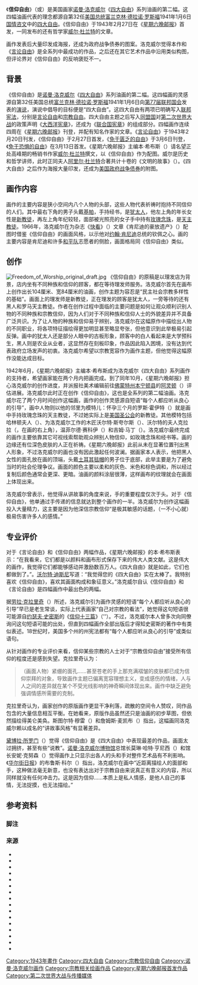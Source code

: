 {{Infobox Artwork
| image_file="Freedom of Worship" - NARA - 513537.jpg
| image_size         = 280px
| title              = 信仰自由
| other_title_1      = Freedom of Worship<br />或Freedom to Worship
| artist             = [[诺曼·洛克威尔|诺曼·洛克威尔]]
| year               = 1943
| type               = [[油画|油画]]
| height_metric      = 116.8
| width_metric       = 90
| height_imperial    = 46
| width_imperial     = 35.5
| metric_unit        = 厘米
| imperial_unit      = 英寸
| city               = 美国[[马萨诸塞州|马萨诸塞州]][[伯克夏县|伯克夏县]][[斯托克布里奇_(马萨诸塞州)|斯托克布里奇]]
| museum             = [[诺曼·洛克威尔博物馆|诺曼·洛克威尔博物馆]]
}}
《'''信仰自由'''》（{{lang-en|''Freedom of Worship''}}或{{lang|en|''Freedom to Worship''}}）是美国画家[[诺曼·洛克威尔|诺曼·洛克威尔]]《[[四大自由_(诺曼·洛克威尔)|四大自由]]》系列油画的第二幅。这四幅油画代表的理念都源自第32任[[美国总统|美国总统]][[富兰克林·德拉诺·罗斯福|富兰克林·德拉诺·罗斯福]]1941年1月6日[[国情咨文|国情咨文]]中的[[四大自由_(羅斯福)|四大自由]]。《信仰自由》于1943年2月27日在《[[星期六晚邮报|星期六晚邮报]]》首发，一同发布的还有哲学家[[威尔·杜兰特|威尔·杜兰特]]的文章。

画作发表后大量印发成海报，还成为政府战争债券的图案。洛克威尔觉得本作和《[[言论自由_(油画)|言论自由]]》是全系列中最成功的作品，之后还在其它艺术作品中沿用类似构图，但评论界对《信仰自由》的反响褒贬不一。

== 背景 ==
《信仰自由》是[[诺曼·洛克威尔|诺曼·洛克威尔]]《[[四大自由_(诺曼·洛克威尔)|四大自由]]》系列油画的第二幅。这四幅画的灵感源自第32任美国总统[[富兰克林·德拉诺·罗斯福|富兰克林·德拉诺·罗斯福]]1941年1月6日向[[第77届联邦国会|第77届联邦国会]]发表的[[国情咨文|演说]]，演说中倡导的目标便是“四大自由”。{{sfn|《美国新闻与世界报道》：《塑造美国的100份文献：富兰克林·罗斯福总统1941年的国情咨文（四大自由）》}}这四大自由有两项已明确写入[[美国宪法|联邦宪法]]，分别是[[言论自由|言论自由]]和[[宗教自由|宗教自由]]{{sfn|2009年10月10日《华尔街日报》}}。四大自由主题之后写入[[同盟国_(第二次世界大战)|同盟国]]对[[第二次世界大战|第二次世界大战]]的政策声明《[[大西洋宪章|大西洋宪章]]》{{sfn|2048: Humanity's Agreement to Live Together}}{{sfn|The Kravchenko Case: One Man's War on Stalin}}，还成为《[[联合国宪章|联合国宪章]]》的组成部分{{sfn|《美国新闻与世界报道》：《塑造美国的100份文献：富兰克林·罗斯福总统1941年的国情咨文（四大自由）》}}。四幅画作连续四周在《[[星期六晚邮报|星期六晚邮报]]》刊登，并配有知名作家的文章。《[[言论自由_(油画)|言论自由]]》于1943年2月20日刊发，《信仰自由》于2月27日首发，《[[免于匮乏的自由|免于匮乏的自由]]》于3月6日刊登，《[[免于恐惧的自由|免于恐惧的自由]]》在3月13日首发。{{sfn|Norman Rockwell's Four Freedoms}}《星期六晚邮报》主编本·希布斯（{{lang|en|Ben Hibbs}}）请名望正处高峰期的畅销书作家[[威尔·杜兰特|威尔·杜兰特]]撰文，以《信仰自由》作为配图。威尔是历史和哲学讲师，此时正同夫人[[阿里尔·杜兰特|阿里尔·杜兰特]]合著共计十卷的《文明的故事》（{{lang|en|''The Story of Civilization''}}）{{sfn|Norman Rockwell's Four Freedoms|p=61}}。《四大自由》之后作为海报大量印发，还成为[[美国政府战争债券|美国政府战争债券]]的附图{{sfn|2001年10月14日《纽约时报》}}{{sfn|I Like To Please People}}{{sfn|Norman Rockwell: Pictures for the American People|p=102}}。

== 画作内容 ==
{{quote box|width=27em|bgcolor=#c6dbf7|align=left|quote=“第二项，就是世界上任何地方的任何人们，都能够以自己的方式敬拜神。”|source=[[富兰克林·德拉诺·罗斯福|富兰克林·德拉诺·罗斯福]]1941年1月6日的[[国情咨文|国情咨文]]，引出“四大自由”主题{{sfn|罗斯福1941年国情咨文}}。}}

画作的主要内容是狭小空间内八个人物的头部，这些人物代表祈祷时抱持不同信仰的人们。其中最右下角的男子头戴[[基帕_(犹太教)|基帕]]，手持经书，是[[美国犹太人|犹太人]]，他左上角的年长女性是[[新教|新教徒]]，再左上角年纪较轻，面部被光照亮的女子手中持有[[玫瑰经|玫瑰念珠]]，是[[天主教|天主教徒]]。{{sfn|American Mirror: The Life and Art of Norman Rockwell|p=209}}1966年，洛克威尔在为杂志《[[快看_(美国杂志)|快看]]》（{{lang|en|''Look''}}）文章《肯尼迪的豪放遗产》（{{lang|en|''JFK's Bold Legacy''}}）配图时借鉴《信仰自由》的画面风格，以示他对[[约翰·肯尼迪|约翰·肯尼迪]]总统的钦佩之心。画的主要内容是肯尼迪和许多[[和平队|和平队]]志愿者的侧脸，画面格局同《信仰自由》类似{{sfn|Norman Rockwell's Four Freedoms|pp=97–98}}。
{{clear}}

== 创作 ==
[[File:Freedom_of_Worship_original_draft.jpg|thumb]]
《信仰自由》的原稿是以理发店为背景，店内坐有不同种族和信仰的顾客，都在等待理发师服务{{sfn|American Mirror: The Life and Art of Norman Rockwell|p=207}}。洛克威尔首先在画布上创作出长104厘米、宽84厘米的油画，创作主题为容忍是“民主社会宗教多样性的基础”。画面上的理发师是新教徒，正在理发的顾客是犹太人，一旁等待的还有黑人和罗马天主教徒。{{sfn|Laura Claridge|p=311}}作者在创作过程中面临的主要问题是如何让观众顺利识别人物的不同种族和宗教信仰，因为人们对于不同种族和信仰人士的外貌差异并不具备广泛共识{{sfn|Norman Rockwell: Pictures for the American People|p=100}}。为了让人物的种族和信仰易于辨别，洛克威尔在这幅原作中描绘出人物的不同职业，将各项特征描绘得更加明显甚至略显夸张，但他意识到此举极易引起反弹。画中的犹太人还是部分人眼中的古板形象，顾客中的白人看起来是大学预科生，黑人则是农业从业者，这显然存在刻板印象，作品因此陷入困境，没有达到代表政府立场发声的初衷。{{sfn|Laura Claridge|p=311–312}}洛克威尔希望以宗教宽容作为画作主题，但他觉得这幅原作没能达成目标{{sfn|American Mirror: The Life and Art of Norman Rockwell|p=209}}。

1942年6月，《星期六晚邮报》主编本·希布斯成为洛克威尔《四大自由》系列画作的支持者{{sfn|2001年10月14日《纽约时报》}}{{sfn|Norman Rockwell: Pictures for the American People|p=96}}，希望画家能在两个月内把画完成{{sfn|American Mirror: The Life and Art of Norman Rockwell|p=204}}。到了同年10月，《星期六晚邮报》担心洛克威尔的创作进度，并派报社美术编辑前往[[佛蒙特州|佛蒙特州]][[本宁顿县|本宁顿县]]的[[阿灵顿_(佛蒙特州)|阿灵顿]]（{{lang|en|Arlington}}）评估进展。洛克威尔此时正在创作《信仰自由》，这也是全系列的第二幅油画。{{sfn|Norman Rockwell's Four Freedoms|p=49}}洛克威尔花了两个月时间创作这幅画{{sfn|American Mirror: The Life and Art of Norman Rockwell|p=209}}，画作的创作灵感源自短语“每个人都应听从良心的引导”，画中人物则以他的邻里为模特儿：怀孕三个月的罗斯·霍伊特（{{lang|en|Rose Hoyt}}）就是画中手持玫瑰念珠的天主教徒{{sfn|Norman Rockwell's People|pp=128–133}}，不过她实际上是[[美国圣公会|美国圣公会]]的新教徒{{sfn|American Mirror: The Life and Art of Norman Rockwell|p=209}}{{sfn|Norman Rockwell's People|pp=128–133}}。其他模特包括哈林顿夫人（{{lang|en|Mrs. Harrington}}）、为洛克威尔工作的木匠沃尔特·斯夸尔斯（{{lang|en|Walter Squires}}）、沃尔特的夫人克拉拉（{{lang|en|Clara Squires}}，在画的右上角），温菲尔德·赛科伊（{{lang|en|Winfield Secoy}}）和吉姆·马丁（{{lang|en|Jim Martin}}）{{sfn|Norman Rockwell's People|pp=128–133}}。洛克威尔最终完成的画作主要依靠其它可视线索帮助观众辨别人物信仰，如玫瑰念珠和经书等。画的边缘还有位深色皮肤的人正在祈祷。《星期六晚邮报》此前从未在显著位置刊出黑人形象，不过洛克威尔的画也没有因此激起任何波澜。据画家本人表示，他把黑人女性的面孔放在画的顶端，头戴[[土耳其毯帽|土耳其毯帽]]的男子位于底部，此举主要是为了避免当时的社会伦理争议。{{sfn|Laura Claridge|p=312}}画面的颜色主要以柔和的灰色、米色和棕色调和，所以经过复制后颜色通常会更深、更暗。油画的颜料涂层很薄，这样画布的纹理就会在画面上体现出来。{{sfn|Norman Rockwell: Pictures for the American People|p=102}}

洛克威尔曾表示，他觉得从讲故事的角度来说，手的重要程度仅次于头。对于《信仰自由》，他单通过手传递的信息就达到整个画作的一半。{{sfn|The Importance of Detail|p=64}}洛克威尔为创作这幅画投入大量精力，这主要是因为他深信宗教信仰“是极其敏感的话题，（一不小心就）极易伤害许多人的感情{{sfn|Laura Claridge|p=312}}。”

== 专业评价 ==
对于《言论自由》和《信仰自由》两幅作品，《星期六晚邮报》的本·希布斯表示：“在我看来，它们都是以颜料和画布形式保存下来的伟大人类文献。这是伟大的画作，我觉得它们都能够感动并激励数百万人。《四大自由》就是如此，它们也都做到了。”{{sfn|Norman Rockwell's Four Freedoms|p=59}}。[[沃尔特·迪斯尼|沃尔特·迪斯尼]]写道：“我觉得您的《四大自由》实在太棒了。我特别喜欢《信仰自由》，喜欢其画面构成和象征意义{{sfn|Norman Rockwell's Four Freedoms|p=69}}。”洛克威尔自认《信仰自由》和《言论自由》是四幅画作中最出色的两幅{{sfn|Norman Rockwell: Pictures for the American People|p=102}}。

据[[劳拉·克拉里奇|劳拉·克拉里奇]]（{{lang|en|Laura Claridge}}）所述，洛克威尔引为画作灵感的短语“每个人都应听从良心的引导”早已是老生常谈，实际上代表画家“自己对宗教的看法”，她觉得这句短语很可能源自[[约瑟夫·史密斯|约瑟夫·史密斯]]的《[[犹太教信仰原则|信仰十三篇]]》（{{lang|en|''Thirteen Articles of Faith}}''）{{sfn|Laura Claridge|p=312}}。不过，洛克威尔本人曾多次向同僚询问这句短语可能的出处，但直到四幅画作全部出版后才得知史密斯的著作中有类似表述{{sfn|Norman Rockwell's Four Freedoms|p=50}}。18世纪时，美国多个州的州宪法都有“每个人都应听从良心的引导”或类似语句{{sfn|A Blueprint for Judicial Reform}}。

从针对画作的专业评价来看，信仰某些宗教的人士对于“宗教信仰自由”接受所有信仰的程度还是感到失望{{sfn|I Like To Please People}}。克拉里奇认为：
<blockquote>（画面人物）紧绷的面孔……甚至苍老的手上那充满褶皱的皮肤都已成为信仰崇拜的对象，导致画作主题已偏离宽容理想主义，变成感伤的情绪，人与人之间的差异就在某个不受光线影响的神奇瞬间体现出来。画作中缺乏避免强调情感所需要的克制。{{sfn|Laura Claridge|p=312}}</blockquote>
克拉里奇认为，画家创作的原版画作更显干净利落，疏散的空间令人赞叹，同作品包含的大量信息相互平衡。在她看来，原版作品虽然还只是油画的初步草图，但依然描绘得美仑美奂。{{sfn|Laura Claridge|p=312}}斯图尔特·穆雷（{{lang|en|Stuart Murray}}）和詹姆斯·麦凯布（{{lang|en|James McCabe}}）指出，这幅画同洛克威尔赖以成名的“讲故事风格”有显著差异{{sfn|Norman Rockwell's Four Freedoms|p=50}}。

[[黛博拉·所罗门|黛博拉·所罗门]]（{{lang|en|Deborah Solomon}}）觉得《信仰自由》是《四大自由》中表现最差的作品，画面太过拥挤，甚至有些“说教”{{sfn|American Mirror: The Life and Art of Norman Rockwell|p=209}}。[[诺曼·洛克威尔博物馆|诺曼·洛克威尔博物馆]]总馆长莫琳·哈特·亨尼西（{{lang|en|Maureen Hart Hennessey}}）{{sfn|Maureen Hart Hennessey}}和馆长安妮·克努森（{{lang|en|Anne Knutson}}）觉得画作上只显示出各人的头和手对整件艺术品有不利影响{{sfn|Norman Rockwell: Pictures for the American People|p=100}}。《[[华尔街日报|华尔街日报]]》的布鲁斯·科尔（{{lang|en|Bruce Cole}}）指出，洛克威尔在画中“近距离描绘人的面部和手，这种做法毫无新意，也没有表达出对于宗教自由来说真正有意义的内容，所以同样就没有任何冲击力。这是因为信仰……本质上是私人情感，是他人自己的事情，无法捉摸，也无法描绘。”{{sfn|2009年10月10日《华尔街日报》}}

== 参考资料 ==
{{Spoken Wikipedia|Zh-信仰自由 (油画).ogg|2019年|1月4日|中文}}
=== 脚注 ===
{{Reflist|30em}}

=== 来源 ===
{{refbegin}}
* {{Cite book |title=Norman Rockwell: A Life |url=https://archive.org/details/normanrockwellli0000clar |last=Claridge |first=Laura |publisher=Random House |year=2001 |isbn=0-375-50453-2 |pages=[https://archive.org/details/normanrockwellli0000clar/page/303 303]–314 |chapter=21: The Big Ideas |ref={{sfnRef|Laura Claridge}}}}
* {{Cite book |title=Norman Rockwell: Pictures for the American People |url=https://archive.org/details/normanrockwellpi00henn |first=Maureen Hart |last2=Anne Knutson |publisher=Harry N. Abrams, Inc. with High Museum of Art and Norman Rockwell Museum |year=1999 |isbn=0-8109-6392-2 |pages=[https://archive.org/details/normanrockwellpi00henn/page/94 94]–102 |chapter=The Four Freedoms |ref={{sfnRef|Norman Rockwell: Pictures for the American People}} |last1=Hennessey}}
* {{Cite book |title=Norman Rockwell's People |url=https://archive.org/details/normanrockwellsp0000meye |last=Meyer |first=Susan E. |publisher=Harry N. Abrams |year=1981 |isbn=0-8109-1777-7 |pages=[https://archive.org/details/normanrockwellsp0000meye/page/128 128]–133 |ref={{sfnRef|Norman Rockwell's People}}}}
* {{Cite book |title=Norman Rockwell's Four Freedoms |first=Stuart |last2=James McCabe |publisher=Gramercy Books |year=1993 |isbn=0-517-20213-1 |ref={{sfnRef|Norman Rockwell's Four Freedoms}} |last1=Murray}}
* {{Cite book |title=How I Make a Picture |last=Rockwell |first=Norman |publisher=Watson-Guptill Publications |year=1983 |isbn=0-8230-2384-2 |page=64 |chapter=The Importance of Detail |ref={{sfnRef|The Importance of Detail}}}}
* {{Cite book |title=American Mirror: The Life and Art of Norman Rockwell |url=https://archive.org/details/americanmirrorli0000solo |last=Solomon |first=Deborah |publisher=Farrar, Straus and Giroux |year=2013 |isbn=978-0-374-11309-4 |pages=[https://archive.org/details/americanmirrorli0000solo/page/201 201]–220 |chapter=Fifteen: The ''Four Freedoms'' (May 1942 to May 1943) |ref={{sfnRef|American Mirror: The Life and Art of Norman Rockwell}}}}
* {{Cite book |title=A Blueprint for Judicial Reform |first=Patrick B. |last2=Rader |first2=Randall R. |publisher=The Free Congress Research and Education Foundation |year=1981 |isbn=978-0-942522-08-2 |pages=301–305 |ref={{sfnRef|A Blueprint for Judicial Reform}} |last1=McGuian}}
* {{Cite book |url=https://books.google.com.hk/books?id=7VjcHPR2lfcC&pg=PA49&dq=%22Four+Freedoms%22+Atlantic+Charter&hl=en&sa=X&ei=cHDXUsvlL8TisAT29YDABQ&ved=0CD4Q6AEwAw#v=onepage&q=%22Four%20Freedoms%22%20Atlantic%20Charter&f=false |title=2048: Humanity's Agreement to Live Together |last=Boyd |first=Kirk |publisher=Berrett-Koehler Publishers |accessdate=2016-09-03 |year=2012 |isbn=1-4596-2515-3 |page=12 |ref={{sfnRef|2048: Humanity's Agreement to Live Together}} |archive-date=2020-02-04 |archive-url=https://web.archive.org/web/20200204075513/https://books.google.com.hk/books?id=7VjcHPR2lfcC&pg=PA49&dq=%22Four+Freedoms%22+Atlantic+Charter&hl=en&sa=X&ei=cHDXUsvlL8TisAT29YDABQ&ved=0CD4Q6AEwAw#v=onepage&q=%22Four%20Freedoms%22%20Atlantic%20Charter&f=false |dead-url=no }}
* {{Cite book |url=https://books.google.com.hk/books?id=mhhecYMgUNsC&pg=PA287&dq=%22Four+Freedoms%22+Atlantic+Charter&hl=en&sa=X&ei=cHDXUsvlL8TisAT29YDABQ&ved=0CDgQ6AEwAg#v=onepage&q=%22Four%20Freedoms%22%20Atlantic%20Charter&f=false |title=The Kravchenko Case: One Man's War on Stalin |last=Kern |first=Gary |publisher=Enigma Books |accessdate=2016-09-03 |year=2007 |isbn=1-929631-73-1 |page=287 |ref={{sfnRef|The Kravchenko Case: One Man's War on Stalin}} |archive-date=2020-11-19 |archive-url=https://web.archive.org/web/20201119054242/https://books.google.com.hk/books?id=mhhecYMgUNsC&pg=PA287&dq=%22Four+Freedoms%22+Atlantic+Charter&hl=en&sa=X&ei=cHDXUsvlL8TisAT29YDABQ&ved=0CDgQ6AEwAg#v=onepage&q=%22Four%20Freedoms%22%20Atlantic%20Charter&f=false |dead-url=no }}
* {{Cite news |url=http://www.nytimes.com/2001/10/14/arts/art-architecture-salve-for-a-wounded-people.html |title=Art/Architecture; Salve for a Wounded People |last=Marling |first=Karal Ann |date=2001-10-14 |publisher=The New York Times Company |newspaper=[[纽约时报|The New York Times]] |accessdate=2016-07-26 |archiveurl=https://web.archive.org/web/20160307052901/http://www.nytimes.com/2001/10/14/arts/art-architecture-salve-for-a-wounded-people.html |archivedate=2016-03-07 |dead-url=no |ref={{sfnRef|2001年10月14日《纽约时报》}} }}
* {{Cite web |title=Maureen Hart Hennessey |url=http://www.pbs.org/thinktank/bio_1706.html |accessdate=2016-07-27 |publisher=PBS |archiveurl=https://web.archive.org/web/20160306001139/http://www.pbs.org/thinktank/bio_1706.html |archivedate=2016-03-06 |deadurl=no |ref={{sfnRef|Maureen Hart Hennessey}} }}
* {{Cite news |url=http://www.usnews.com/usnews/documents/docpages/document_page70.htm |title=100 Documents That Shaped America:President Franklin Roosevelt's Annual Message (Four Freedoms) to Congress (1941) |work=[[美国新闻与世界报道|U.S. News & World Report]] |accessdate=2013-11-04 |archiveurl=https://web.archive.org/web/20131104120106/http://www.usnews.com/usnews/documents/docpages/document_page70.htm |archivedate=2013-11-04 |ref={{sfnRef|《美国新闻与世界报道》：《塑造美国的100份文献：富兰克林·罗斯福总统1941年的国情咨文（四大自由）》}} |dead-url=no }}
* {{Cite news |url=http://www.countrymanpress.com/titles/NormanRockwellsFourFreedoms.html |title=Norman Rockwell's Four Freedoms |publisher=The Countryman Press |accessdate=2014-12-29 |archiveurl=https://web.archive.org/web/20141229153344/http://www.countrymanpress.com/titles/NormanRockwellsFourFreedoms.html |archivedate=2014-12-29 |dead-url=yes |ref={{sfnRef|Norman Rockwell's Four Freedoms}} }}
* {{Cite web |title=Free Speech Personified: Norman Rockwell's inspiring and enduring painting |url=http://www.wsj.com/articles/SB10001424052970203440104574406903628933162 |accessdate=2013-12-31 |date=2009-10-10 |last=Cole |first=Bruce |work=[[华尔街日报|The Wall Street Journal]] |archiveurl=https://web.archive.org/web/20151227010226/http://www.wsj.com/articles/SB10001424052970203440104574406903628933162 |archivedate=2015-12-27 |deadurl=no |ref={{sfnRef|2009年10月10日《华尔街日报》}} }}
* {{Cite news |url=http://content.time.com/time/magazine/article/0,9171,766759,00.html |title=I Like To Please People |date=1943-06-21 |work=[[时代_(杂志)|Time]] |accessdate=2016-07-26 |archiveurl=https://web.archive.org/web/20160624131602/http://content.time.com/time/magazine/article/0%2C9171%2C766759%2C00.html |archivedate=2016-06-24 |dead-url=no |ref={{sfnRef|I Like To Please People}} |subscription=yes }}
* {{Cite web |title=Message To Congress 1941 |url=http://www.fdrlibrary.marist.edu/pdfs/ffreadingcopy.pdf |accessdate=2016-04-08 |format=[[便携式文档格式|PDF]] |publisher=Marist College |archiveurl=https://web.archive.org/web/20160408195805/http://fdrlibrary.marist.edu/pdfs/ffreadingcopy.pdf |archivedate=2016-04-08 |deadurl=yes |ref={{sfnRef|罗斯福1941年国情咨文}} }}
{{refend}}

{{Norman Rockwell}}

[[Category:1943年畫作|Category:1943年畫作]]
[[Category:四大自由|Category:四大自由]]
[[Category:宗教信仰自由|Category:宗教信仰自由]]
[[Category:诺曼·洛克威尔画作|Category:诺曼·洛克威尔画作]]
[[Category:宗教相关绘画作品|Category:宗教相关绘画作品]]
[[Category:星期六晚邮报首发作品|Category:星期六晚邮报首发作品]]
[[Category:第二次世界大战与传播媒体|Category:第二次世界大战与传播媒体]]
{{Featured article}}
{{noteTA
|G1=USState
|G2=美国总统
}}